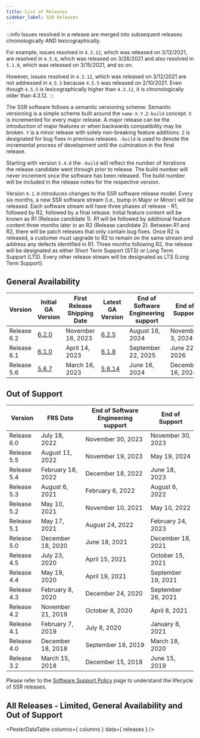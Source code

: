 ```yaml
---
title: List of Releases
sidebar_label: SSR Releases
---
```



:::info
Issues resolved in a release are merged into subsequent releases chronologically AND lexicographically. 

For example, issues resolved in `4.3.12`, which was released on 3/12/2021, are resolved in `4.5.6`, which was released on 3/26/2021 and also resolved in `5.1.0`, which was released on 3/15/2021, and so on.

However, issues resolved in `4.3.12`, which was released on 3/12/2021 are not addressed in `4.5.5` because `4.5.5` was released on 2/10/2021. Even though `4.5.5` is lexicographically higher than `4.3.12`, it is chronologically older than 4.3.12.
:::

The SSR software follows a semantic versioning scheme. Semantic versioning is a simple scheme built around the `name-X.Y.Z-build` concept. `X` is incremented for every major release. A major release can be the introduction of major features or when backwards compatibility may be broken. `Y` is a minor release with solely non-breaking feature additions. `Z` is designated for bug fixes in previous releases. `-build` is used to denote the incremental process of development until the culmination in the final release.

Starting with version `5.4.0` the `-build` will reflect the number of iterations the release candidate went through prior to release. The build number will never increment once the software has been released. The build number will be included in the release notes for the respective version.

Version `6.1.0` introduces changes to the SSR software release model. Every six months, a new SSR software stream (i.e., bump in Major or Minor) will be released. Each software stream will have three phases of release - R1, followed by R2, followed by a final release. Initial feature content will be known as R1 (Release candidate 1). R1 will be followed by additional feature content three months later in an R2 (Release candidate 2). Between R1 and R2, there will be patch releases that only contain bug fixes. Once R2 is released, a customer must upgrade to R2 to remain on the same stream and address any defects identified in R1. Three months following R2, the release will be designated as either Short Term Support (STS) or Long Term Support (LTS). Every other release stream will be designated as LTS (Long Term Support).

## General Availability 

| Version | Initial GA Version | First Release Shipping Date | Latest GA Version | End of Software Engineering support | End of Support |
| --| -- | -- | -- | -- | -- |
| Release 6.2 | [6.2.0](release_notes_128t_6.2.md#release-620-39) | November 16, 2023 | [6.2.5](release_notes_128t_6.2.md#release-625-3r2) | August 16, 2024 | November 3, 2024 |
| Release 6.1 | [6.1.0](release_notes_128t_6.1.md#release-610-55) | April 14, 2023 | [6.1.8](release_notes_128t_6.1.md#release-618-15) | September 22, 2025 | June 22, 2026 |
| Release 5.6 | [5.6.7](release_notes_128t_5.6.md#release-567-4) | March 16, 2023 | [5.6.14](release_notes_128t_5.6.md#release-5614-7) | June 16, 2024 | December 16, 2024 |

## Out of Support

| Version     | FRS Date          | End of Software Engineering support | End of Support     |
| ----------- | ----------------- | ----------------------------------- | ------------------ |
| Release 6.0 | July 18, 2022     | November 30, 2023                   | November 30, 2023  |
| Release 5.5 | August 11, 2022   | November 19, 2023                   | May 19, 2024       |
| Release 5.4 | February 18, 2022 | December 18, 2022                   | June 18, 2023      |
| Release 5.3 | August 6, 2021    | February 6, 2022                    | August 6, 2022     |
| Release 5.2 | May 10, 2021      | November 10, 2021                   | May 10, 2022       |
| Release 5.1 | May 17, 2021      | August 24, 2022                     | February 24, 2023  |
| Release 5.0 | December 18, 2020 | June 18, 2021                       | December 18, 2021  |
| Release 4.5 | July 23, 2020     | April 15, 2021                      | October 15, 2021   |
| Release 4.4 | May 19, 2020      | April 19, 2021                      | September 19, 2021 |
| Release 4.3 | February 8, 2020  | December 24, 2020                   | September 26, 2021 |
| Release 4.2 | November 21, 2019 | October 8, 2020                     | April 8, 2021      |
| Release 4.1 | February 7, 2019  | July 8, 2020                        | January 8, 2021    |
| Release 4.0 | December 18, 2018 | September 18, 2019                  | March 18, 2020     |
| Release 3.2 | March 15, 2018    | December 15, 2018                   | June 15, 2019      |


Please refer to the [Software Support Policy](about_support_policy.md) page to understand the lifecycle of SSR releases.

## All Releases - Limited, General Availability and Out of Support

<PesterDataTable
  columns={ columns }
  data={ releases }
/>
